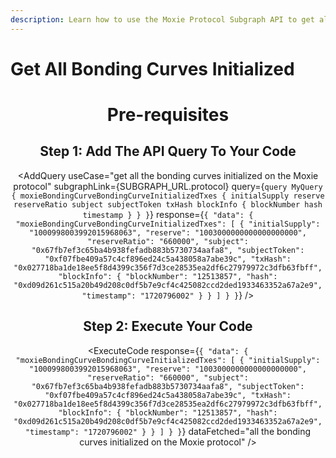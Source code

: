 ```yaml
---
description: Learn how to use the Moxie Protocol Subgraph API to get all the bonding curves initialized on the Moxie protocol.
---
```



# Get All Bonding Curves Initialized

<Header
  useCase="get all the bonding curves initialized on the Moxie protocol"
  apiName="Moxie Protocol Subgraph"
/>

# Pre-requisites

<Prerequisites apiName="Moxie Protocol Subgraph" />

## Step 1: Add The API Query To Your Code

<AddQuery
  useCase="get all the bonding curves initialized on the Moxie protocol"
  subgraphLink={SUBGRAPH_URL.protocol}
  query={`query MyQuery {
  moxieBondingCurveBondingCurveInitializedTxes {
    initialSupply
    reserve
    reserveRatio
    subject
    subjectToken
    txHash
    blockInfo {
      blockNumber
      hash
      timestamp
    }
  }
}`}
  response={`{
  "data": {
    "moxieBondingCurveBondingCurveInitializedTxes": [
      {
        "initialSupply": "1000998003992015968063",
        "reserve": "1003000000000000000000",
        "reserveRatio": "660000",
        "subject": "0x67fb7ef3c65ba4b938fefadb883b5730734aafa8",
        "subjectToken": "0xf07fbe409a57c4cf896ed24c5a438058a7abe39c",
        "txHash": "0x027718ba1de18ee5f8d4399c356f7d3ce28535ea2df6c27979972c3dfb63fbff",
        "blockInfo": {
          "blockNumber": "12513857",
          "hash": "0xd09d261c515a20b49d208c0df5b7e9cf4c425082ccd2ded1933463352a67a2e9",
          "timestamp": "1720796002"
        }
      }
    ]
  }
}`}
/>

## Step 2: Execute Your Code

<ExecuteCode
  response={`{
  "data": {
    "moxieBondingCurveBondingCurveInitializedTxes": [
      {
        "initialSupply": "1000998003992015968063",
        "reserve": "1003000000000000000000",
        "reserveRatio": "660000",
        "subject": "0x67fb7ef3c65ba4b938fefadb883b5730734aafa8",
        "subjectToken": "0xf07fbe409a57c4cf896ed24c5a438058a7abe39c",
        "txHash": "0x027718ba1de18ee5f8d4399c356f7d3ce28535ea2df6c27979972c3dfb63fbff",
        "blockInfo": {
          "blockNumber": "12513857",
          "hash": "0xd09d261c515a20b49d208c0df5b7e9cf4c425082ccd2ded1933463352a67a2e9",
          "timestamp": "1720796002"
        }
      }
    ]
  }
}`}
  dataFetched="all the bonding curves initialized on the Moxie protocol"
/>

<DeveloperSupport />
